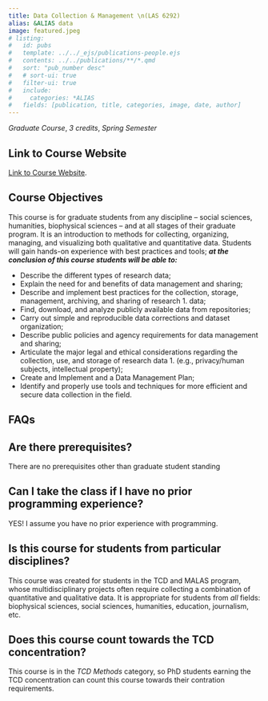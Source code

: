 ```yaml
---
title: Data Collection & Management \n(LAS 6292)
alias: &ALIAS data
image: featured.jpeg
# listing:
#   id: pubs
#   template: ../../_ejs/publications-people.ejs
#   contents: ../../publications/**/*.qmd
#   sort: "pub_number desc"
#   # sort-ui: true
#   filter-ui: true
#   include:
#     categories: *ALIAS
#   fields: [publication, title, categories, image, date, author]
---
```


_Graduate Course_, _3 credits_, _Spring Semester_  

## Link to Course Website  

<a class="btn btn-primary" href="https://las6292.netlify.app/" role="button">Link to Course Website</a>. 

## Course Objectives  

This course is for graduate students from any discipline – social sciences, humanities, biophysical sciences – and at all stages of their graduate program. It is an introduction to methods for collecting, organizing, managing, and visualizing both qualitative and quantitative data. Students will gain hands-on experience with best practices and tools; **_at the conclusion of this course students will be able to:_**

- Describe the different types of research data;
- Explain the need for and benefits of data management and sharing;
- Describe and implement best practices for the collection, storage, management, archiving, and sharing of research 1. data;
- Find, download, and analyze publicly available data from repositories;
- Carry out simple and reproducible data corrections and dataset organization;
- Describe public policies and agency requirements for data management and sharing;
- Articulate the major legal and ethical considerations regarding the collection, use, and storage of research data 1. (e.g., privacy/human subjects, intellectual property);
- Create and Implement and a Data Management Plan;  
- Identify and properly use tools and techniques for more efficient and secure data collection in the field.  

<!--- ## Course format

I believe there is no better way to learn than by doing, which is why this course is taught (mostly) using active learning approaches. Students are expected to complete each week’s assigned reading or watch brief video lectures prior class. The in-class session will typically include an opportunity for students to ask questions about the pre-class materials and for the instructor to briefly summarize material or demonstrate challenging concepts. Occasionally there will be a class discussion about the assigned reading. However, most of each class session will be spent working individually or in small groups on exercises that reinforce that week’s concepts and techniques. Throughout the session I will be circulating between groups to assist with the assignment, work though mistakes, and discuss how the techniques can be applied to each student’s research.

All students will clean and organize real data sets — ideally their own — and prepare a data collection and management plan for their research projects. --->


<!-- ## Topics Covered

{{< list_children >}}

## Meet your instructor

{{< mention "admin" >}} -->


## FAQs

::: {.callout-note collapse="true"}
## Are there prerequisites?
There are no prerequisites other than graduate student standing
:::

::: {.callout-note collapse="true"}
## Can I take the class if I have no prior programming experience?
YES! I assume you have no prior experience with programming.
:::

::: {.callout-note collapse="true"}
## Is this course for students from particular disciplines?
This course was created for students in the TCD and MALAS program, whose multidisciplinary projects often require collecting a combination of quantitative and qualitative data. It is appropriate for students from *all* fields: biophysical sciences, social sciences, humanities, education, journalism, etc. 
:::

::: {.callout-note collapse="true"}
## Does this course count towards the TCD concentration?
This course is in the _TCD Methods_ category, so PhD students earning the TCD concentration can count this course towards their contration requirements.
:::




